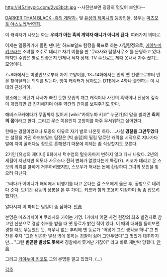 http://i45.tinypic.com/2vx3bch.jpg
--사진만보면 굉장히 멋있어 보인다--


[[DARKER THAN BLACK -흑의 계약자-]] 및 [[유성의 제미니]]의 등장인물. 성우는  [[마츠모토 야스노리]]/[[변영희]].

이 캐릭터가 나오는 화는 '''우리가 아는 흑의 계약자 애니가 아니게 된다''', 여러가지 의미로.

이제는 멸종위기에 몰린 댄디한 하드보일드 탐정을 목표로 하는 사립탐정으로, [[카야누마 키코]]라는 소녀를 조수로 데리고 자기 이름을 딴 '쿠라사와 탐정사무소'를 운영하고 있다. 하지만 수입은 별로 안좋은지 언제나 적자 상태. TV 수신료도 제때 못내서 자주 끊기는 모양이다.

7~8화에서는 미망인으로부터 자기 고양이를, 13~14화에서는 인의 옛 선생으로부터 인을 찾아달라는 의뢰를 맡는다. 잉여 캐릭터가 남아도는 DTB에서 4화나 출연하는 이 시대의 근성가이.

평소에는 어딘가 나사가 빠진 듯한 모습의 개그 캐릭이나 사건의 흑막이나 진상에 깊숙이 개입되면 급 진지해지며 아주 약간의 간지를 보여주기도 한다.

해비스모커에다가 무좀까지 있어서 [wiki:"카야누마 키코" 누군가]의 말을 빌리면 '''최저의 몸'''이라고 한다. 그리고 무슨 이유인지 고양이를 아주 무서워하고 싫어한다.

한때는 경찰이었으나 모종의 이유로 자기 발로 나온듯 하다. …사실 '''경찰을 그만두었다'''는 설정을 가진 하드보일드 탐정은 [빅 슬립]의 필립 말로란 캐릭을 시작으로 지나가다 발에 치여 굴러다닐 정도로 흔해졌기 때문에 이제는 좀 식상할지도 모른다.

2기인 [유성의 제미니] 9화에서 턱수염의 털숫자마저 변하지 않고 다시 나왔다. 2년의 세월이 지났지만 외모나 사무소나 전혀 변화가 없었다는게 특징(?). 키코가 데리고 온 스오의 의뢰를 쿨하게 거부하려했지만, 스오우가 꺼내든 돈에 환장하여 그녀의 모친을 찾으러 다닌다. 

그러다가 어머니가 해외에서 비행기를 타고 온다는 걸 스오에게 들은 후, 공항으로 데려다 준다. 모녀간 감동의 상봉을 본 후 가이는 키코와 함께 조용히 퇴장하며 폼 좀 잡으려했지만.

알다시피 이 파티는 팀킬이 좀 심하다. [[안습]]  

본명은 마츠키치이며 쿠라사와 가이는 가명. 1기에서 어떤 사건 현장의 최초 발견자로 참고인 신분으로 경찰 취조를 받을 때 옛 동료가 밝힌 적이 있다. 이 때의 대화를 들어보면 경찰 때도 무능했던 듯. 터무니 없는 추리에 옛 동료가 "어떻게 그런 생각을 하냐"고 핀잔을 주자 "그런 빈곤한 발상 밖에 못하는 경찰이 싫어 그만두었다"고 멋있게 대꾸하지만… "그런 '''빈곤한 발상도 못해서''' 경찰에서 쫓겨난 거잖아" 라고 바로 재반박 당했다. [[안습]]

그리고 [[카야누마 키코]]도 그의 본명을 알고 있었다. (…)

[[각주]]
